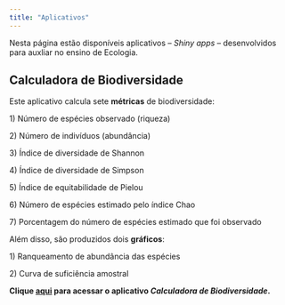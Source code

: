 ---
title: "Aplicativos"
---

Nesta página estão disponíveis aplicativos -- *Shiny apps* -- desenvolvidos para auxliar no ensino de Ecologia.

## Calculadora de Biodiversidade

Este aplicativo calcula sete **métricas** de biodiversidade:

1\) Número de espécies observado (riqueza)

2\) Número de indivíduos (abundância)

3\) Índice de diversidade de Shannon

4\) Índice de diversidade de Simpson

5\) Índice de equitabilidade de Pielou

6\) Número de espécies estimado pelo índice Chao

7\) Porcentagem do número de espécies estimado que foi observado

Além disso, são produzidos dois **gráficos**:

1\) Ranqueamento de abundância das espécies

2\) Curva de suficiência amostral

**Clique [aqui](https://buenoas.shinyapps.io/calculadora_biodiversidade) para acessar o aplicativo *Calculadora de Biodiversidade*.**
